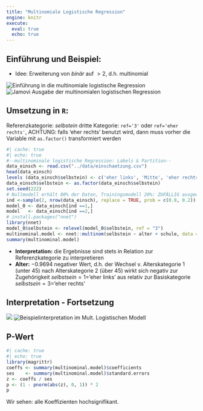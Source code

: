 ```yaml
---
title: "Multinomiale Logistische Regression"
engine: knitr
execute:
  eval: true
  echo: true
---
```



## Einführung und Beispiel:

- Idee: Erweiterung von *binär* auf $>2$, d.h. multinomial

![Einführung in die multinomiale logistische Regression](/figs/02_04_multinomial_intro.png){#fig-02-04-multinomial-intro} ![Jamovi Ausgabe der multinomialen logistischen Regression](/figs/02_04_jamovi_out_01.png){#fig-02-04-jamovi-out-01}



## Umsetzung in `R`:

Referenzkategorie: *selbstein* dritte Kategorie: `ref='3'` oder `ref='eher rechts'`, [ACHTUNG:]{.crd} falls 'eher rechts' benutzt wird, dann muss vorher die Variable mit `as.factor()` transformiert werden

```r
#| cache: true
#| echo: true
#--multinominale logistische Regression: Labels & Partition--
data_einsch <- read.csv("../data/einschaetzung.csv")
head(data_einsch)
levels (data_einsch$selbstein) <- c('eher links', 'Mitte', 'eher rechts')
data_einsch$selbstein <- as.factor(data_einsch$selbstein)
set.seed(222)
# Nullmodell erhält 80% der Daten, Trainingsmodell 20%: ZUFÄLLIG ausgewählt
ind <-sample(2, nrow(data_einsch), replace = TRUE, prob = c(0.8, 0.2))
model_0 <- data_einsch[ind ==1,]
model   <- data_einsch[ind ==2,]
# install.packages("nnet")
library(nnet)
model_0$selbstein <- relevel(model_0$selbstein, ref = "3")
multinominal.model <- nnet::multinom(selbstein ~ alter + schule, data = model_0)
summary(multinominal.model)
```

  - **Interpretation:** die Ergebnisse sind stets in Relation zur Referenzkategorie zu interpretieren
  - **Alter:** $-0.9694$ negativer Wert, d.h. der Wechsel v. Alterskategorie $1$ (unter 45) nach Alterskategorie $2$ (über 45) wirkt sich negativ zur Zugehörigkeit $selbstsein=1=$'eher links' aus relativ zur Basiskategorie $selbstsein=3=$'eher rechts'

## Interpretation - Fortsetzung

![ ](/figs/02_04_logodds_interpretation_01.png)
![Beispielinterpretation im Mult. Logistischen Modell](/figs/02_04_logodds_interpretation_02.png)

## P-Wert

```r
#| cache: true
#| echo: true
library(magrittr)
coeffs <- summary(multinominal.model)$coefficients
ses    <- summary(multinominal.model)$standard.errors
z <- coeffs / ses
p <- (1 - pnorm(abs(z), 0, 1)) * 2
p
```

Wir sehen: alle Koeffizienten hochsignifikant.
